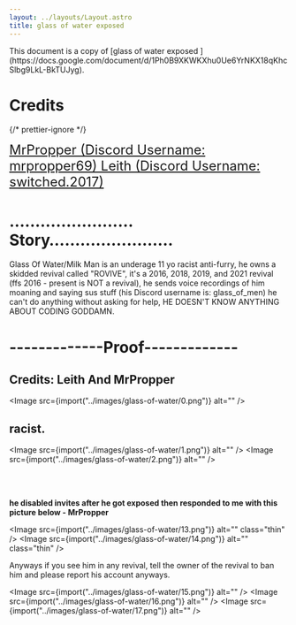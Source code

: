 ```yaml
---
layout: ../layouts/Layout.astro
title: glass of water exposed
---
```



<div class="notification">
	This document is a copy of [glass of water exposed
	](https://docs.google.com/document/d/1Ph0B9XKWKXhu0Ue6YrNKX18qKhcSlbg9LkL-BkTUJyg).
</div>

<Styles>

# Credits

{/* prettier-ignore */}
<div style="text-decoration:underline;font-size:1.5rem">
	MrPropper (Discord Username: mrpropper69)  
	Leith (Discord Username: switched.2017)
</div>

# ……………………Story……………………

Glass Of Water/Milk Man is an underage 11 yo racist anti-furry, he owns a skidded revival called "ROVIVE", it's a 2016, 2018, 2019, and 2021 revival (ffs 2016 - present is NOT a revival), he sends voice recordings of him moaning and saying sus stuff (his Discord username is: glass_of_men) he can't do anything without asking for help, HE DOESN'T KNOW ANYTHING ABOUT CODING GODDAMN.

# -------------Proof-------------

## Credits: Leith And MrPropper

<Image src={import("../images/glass-of-water/0.png")} alt="" />

## racist.

<Image src={import("../images/glass-of-water/1.png")} alt="" />
<Image src={import("../images/glass-of-water/2.png")} alt="" />
<div class="inline">
	<Image src={import("../images/glass-of-water/3.png")} alt="" />
	<Image src={import("../images/glass-of-water/4.png")} alt="" />
</div>
<Image src={import("../images/glass-of-water/5.png")} alt="" />
<Image src={import("../images/glass-of-water/6.png")} alt="" />
<Image src={import("../images/glass-of-water/7.png")} alt="" />
<Image src={import("../images/glass-of-water/8.png")} alt="" />
<Image src={import("../images/glass-of-water/9.png")} alt="" />
<Image src={import("../images/glass-of-water/10.png")} alt="" />
<Image src={import("../images/glass-of-water/11.png")} alt="" />
<Image src={import("../images/glass-of-water/12.png")} alt="" />

**he disabled invites after he got exposed then responded to me with this picture below - MrPropper**

<Image src={import("../images/glass-of-water/13.png")} alt="" class="thin" />
<Image src={import("../images/glass-of-water/14.png")} alt="" class="thin" />

Anyways if you see him in any revival, tell the owner of the revival to ban him and please report his account anyways.

<Image src={import("../images/glass-of-water/15.png")} alt="" />
<Image src={import("../images/glass-of-water/16.png")} alt="" />
<Image src={import("../images/glass-of-water/17.png")} alt="" />
</Styles>
